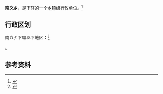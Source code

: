 {{中国乡级行政区|62/10/26/205/000}}

'''南义乡'''，是{{PRC admin/fullname|62/10/26/205/000|3}}下辖的一个[[乡镇|乡镇]]级行政单位。<ref>{{PRC admin/ref sgc|{{PRC admin/parent|62/10/26/205/000}}}}</ref>

== 行政区划 ==

南义乡下辖以下地区：<ref>{{PRC admin/ref sgc|62/10/26/205/000}}</ref>

{{PRC admin/children|62/10/26/205/000}}。

== 参考资料 ==

{{reflist}}

{{行政区划小作品}}
{{PRC admin/navcat|62/10/26/205/000}}